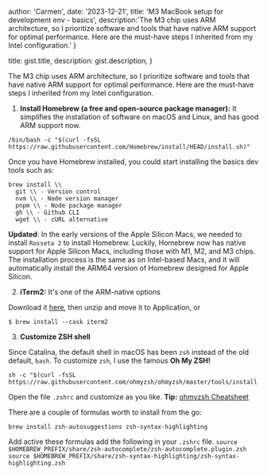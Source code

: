 
  author: 'Carmen',
  date: '2023-12-21',
  title: 'M3 MacBook setup for development env - basics',
  description:'The M3 chip uses ARM architecture, so I prioritize software and tools that have native ARM support for optimal performance. Here are the must-have steps I inherited from my Intel configuration.'
}

  title: gist.title,
  description: gist.description,
}


The M3 chip uses ARM architecture, so I prioritize software and tools that have native ARM support for optimal performance. 
Here are the must-have steps I inherited from my Intel configuration.



1. **Install Homebrew (a free and open-source package manager):**
It simplifies the installation of software on macOS and Linux, and has good ARM support now.

```
/bin/bash -c "$(curl -fsSL https://raw.githubusercontent.com/Homebrew/install/HEAD/install.sh)"
```

Once you have Homebrew installed, you could start installing the basics dev tools such as:


```shell
brew install \\
  git \\ - Version control
  nvm \\ - Node version manager
  pnpm \\ - Node package manager
  gh \\ - Github CLI
  wget \\ - cURL alternative

```

**Updated**:
In the early versions of the Apple Silicon Macs, we needed to install `Rosseta 2` to install Homebrew.
Luckily, Homebrew now has native support for Apple Silicon Macs, including those with M1, M2, and M3 chips. The installation process is the same as on Intel-based Macs, and it will automatically install the ARM64 version of Homebrew designed for Apple Silicon.


2. **iTerm2:** It's one of the ARM-native options

Download it [here](https://iterm2.com/downloads.html), then unzip and move it to Application, or 

```
$ brew install --cask iterm2
````

3. **Customize ZSH shell**

 Since Catalina, the default shell in macOS has been `zsh` instead of the old default, `bash`. To customize `zsh`, I use the famous **Oh My ZSH!**

``` 
sh -c "$(curl -fsSL https://raw.githubusercontent.com/ohmyzsh/ohmyzsh/master/tools/install.sh)"
````

Open the file `.zshrc` and customize as you like. **Tip:** [ohmyzsh Cheatsheet](https://github.com/ohmyzsh/ohmyzsh/wiki/Cheatsheet)

There are a couple of formulas worth to install from the go: 

```
brew install zsh-autosuggestions zsh-syntax-highlighting
``` 

Add active these formulas add the following in your `.zshrc` file.
`
source $HOMEBREW_PREFIX/share/zsh-autocomplete/zsh-autocomplete.plugin.zsh
source $HOMEBREW_PREFIX/share/zsh-syntax-highlighting/zsh-syntax-highlighting.zsh
`

